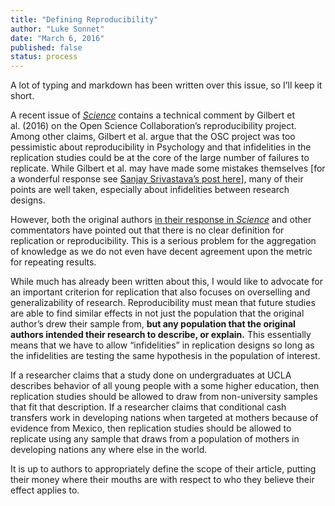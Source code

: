 ```yaml
---
title: "Defining Reproducibility"
author: "Luke Sonnet"
date: "March 6, 2016"
published: false
status: process
---
```


A lot of typing and markdown has been written over this issue, so I'll keep it short.

A recent issue of [*Science*](http://science.sciencemag.org/content/351/6277) contains a technical comment by Gilbert et al. (2016) on the Open Science Collaboration's reproducibility project. Among other claims, Gilbert et al. argue that the OSC project was too pessimistic about reproducibility in Psychology and that infidelities in the replication studies could be at the core of the large number of failures to replicate. While Gilbert et al. may have made some mistakes themselves [for a wonderful response see [Sanjay Srivastava's post here](https://t.co/TkozjzeOei)], many of their points are well taken, especially about infidelities between research designs.

However, both the original authors [in their response in *Science*](http://science.sciencemag.org/content/351/6277/1037.3.full) and other commentators have pointed out that there is no clear definition for replication or reproducibility. This is a serious problem for the aggregation of knowledge as we do not even have decent agreement upon the metric for repeating results.

While much has already been written about this, I would like to advocate for an important criterion for replication that also focuses on overselling and generalizability of research. Reproducibility must mean that future studies are able to find similar effects in not just the population that the original author's drew their sample from, **but any population that the original authors intended their research to describe, or explain.** This essentially means that we have to allow "infidelities" in replication designs so long as the infidelities are testing the same hypothesis in the population of interest.

If a researcher claims that a study done on undergraduates at UCLA describes behavior of all young people with a some higher education, then replication studies should be allowed to draw from non-university samples that fit that description. If a researcher claims that conditional cash transfers work in developing nations when targeted at mothers because of evidence from Mexico, then replication studies should be allowed to replicate using any sample that draws from a population of mothers in developing nations any where else in the world.

It is up to authors to appropriately define the scope of their article, putting their money where their mouths are with respect to who they believe their effect applies to.
